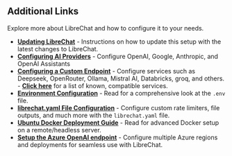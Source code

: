 ## Additional Links

Explore more about LibreChat and how to configure it to your needs.

- **[Updating LibreChat](/docs/local/docker#update-librechat)**
      - Instructions on how to update this setup with the latest changes to LibreChat.
- **[Configuring AI Providers](/docs/configuration/pre_configured_ai)**
      - Configure OpenAI, Google, Anthropic, and OpenAI Assistants
- **[Configuring a Custom Endpoint](./custom_endpoints)**
      - Configure services such as Deepseek, OpenRouter, Ollama, Mistral AI, Databricks, groq, and others.
      - **[Click here](/docs/configuration/librechat_yaml/ai_endpoints)** for a list of known, compatible services.
- **[Environment Configuration](/docs/configuration/dotenv)**
      - Read for a comprehensive look at the `.env` file.
- **[librechat.yaml File Configuration](/docs/configuration/librechat_yaml)**
      - Configure custom rate limiters, file outputs, and much more with the `librechat.yaml` file.
- **[Ubuntu Docker Deployment Guide](/docs/remote/docker_linux)**
      - Read for advanced Docker setup on a remote/headless server.
- **[Setup the Azure OpenAI endpoint](/docs/configuration/azure)**
      - Configure multiple Azure regions and deployments for seamless use with LibreChat.
